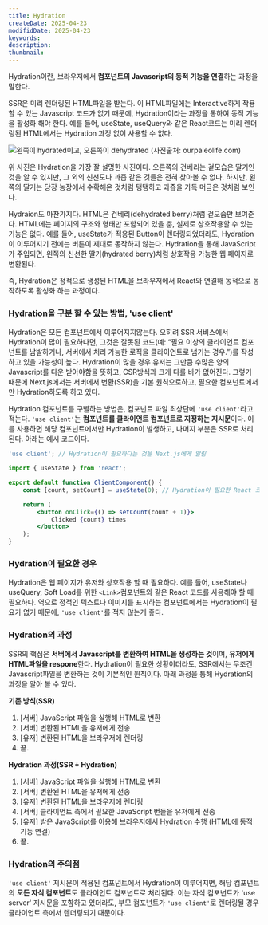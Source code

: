 ```yaml
---
title: Hydration
createDate: 2025-04-23
modifidDate: 2025-04-23
keywords:
description:
thumbnail:
---
```


Hydration이란, 브라우저에서 **컴포넌트의 Javascript의 동적 기능을 연결**하는 과정을 말한다.

SSR은 미리 렌더링된 HTML파일을 받는다.
이 HTML파일에는 Interactive하게 작용할 수 있는 Javascript 코드가 없기 때문에, Hydration이라는 과정을 통하여 동적 기능을 활성화 해야 한다.
예를 들어, useState, useQuery와 같은 React코드는 미리 렌더링된 HTML에서는 Hydration 과정 없이 사용할 수 없다.

![왼쪽이 hydrated이고, 오른쪽이 dehydrated (사진출처: [ourpaleolife.com](https://www.ourpaleolife.com/freeze-dried-vs-dehydrated/))](/posts/note/Next.js/Hydration/1.png)

위 사진은 Hydration을 가장 잘 설명한 사진이다. 오른쪽의 건베리는 겉모습은 딸기인 것을 알 수 있지만, 그 외의 신선도나 과즙 같은 것들은 전혀 찾아볼 수 없다. 하지만, 왼쪽의 딸기는 당장 농장에서 수확해온 것처럼 탱탱하고 과즙을 가득 머금은 것처럼 보인다.

Hydraion도 마찬가지다. HTML은 건베리(dehydrated berry)처럼 겉모습만 보여준다. HTML에는 페이지의 구조와 형태만 포함되어 있을 뿐, 실제로 상호작용할 수 있는 기능은 없다. 예를 들어, useState가 적용된 Button이 렌더링되었더라도, Hydration이 이루어지기 전에는 버튼이 제대로 동작하지 않는다. Hydration을 통해 JavaScript가 주입되면, 왼쪽의 신선한 딸기(hydrated berry)처럼 상호작용 가능한 웹 페이지로 변환된다.

즉, Hydration은 정적으로 생성된 HTML을 브라우저에서 React와 연결해 동적으로 동작하도록 활성화 하는 과정이다.

### Hydration을 구분 할 수 있는 방법, 'use client'

Hydration은 모든 컴포넌트에서 이루어지지않는다. 오히려 SSR 서비스에서 Hydration이 많이 필요하다면, 그것은 잘못된 코드(예: “필요 이상의 클라이언트 컴포넌트를 남발하거나, 서버에서 처리 가능한 로직을 클라이언트로 넘기는 경우.”)를 작성하고 있을 가능성이 높다. Hydration이 많을 경우 유저는 그만큼 수많은 양의 Javascript를 다운 받아야함을 뜻하고, CSR방식과 크게 다를 바가 없어진다. 그렇기 때문에 Next.js에서는 서버에서 변환(SSR)을 기본 원칙으로하고, 필요한 컴포넌트에서만 Hydration하도록 하고 있다.

Hydration 컴포넌트를 구별하는 방법은, 컴포넌트 파일 최상단에 `'use client'`라고 적는다. `'use client'`는 **컴포넌트를 클라이언트 컴포넌트로 지정하는 지시문**이다. 이를 사용하면 해당 컴포넌트에서만 Hydration이 발생하고, 나머지 부분은 SSR로 처리된다. 아래는 예시 코드이다.

```jsx
'use client'; // Hydration이 필요하다는 것을 Next.js에게 알림

import { useState } from 'react';

export default function ClientComponent() {
    const [count, setCount] = useState(0); // Hydration이 필요한 React 코드

    return (
        <button onClick={() => setCount(count + 1)}>
            Clicked {count} times
        </button>
    );
}
```

### Hydration이 필요한 경우

Hydration은 웹 페이지가 유저와 상호작용 할 때 필요하다. 예를 들어, useState나 useQuery, Soft Load를 위한 `<Link>`컴포넌트와 같은 React 코드를 사용해야 할 때 필요하다. 역으로 정적인 텍스트나 이미지를 표시하는 컴포넌트에서는 Hydration이 필요가 없기 때문에, `'use client'`를 적지 않는게 좋다.

### Hydration의 과정

SSR의 핵심은 **서버에서 Javascript를 변환하여 HTML을 생성하는 것**이며, **유저에게 HTML파일을 respone**한다. Hydration이 필요한 상황이더라도, SSR에서는 무조건 Javascript파일을 변환하는 것이 기본적인 원칙이다. 아래 과정을 통해 Hydration의 과정을 알아 볼 수 있다.

**기존 방식(SSR)**

1. [서버] JavaScript 파일을 실행해 HTML로 변환
2. [서버] 변환된 HTML을 유저에게 전송
3. [유저] 변환된 HTML을 브라우저에 렌더링
4. 끝.

**Hydration 과정(SSR + Hydration)**

1. [서버] JavaScript 파일을 실행해 HTML로 변환
2. [서버] 변환된 HTML을 유저에게 전송
3. [유저] 변환된 HTML을 브라우저에 렌더링
4. [서버] 클라이언트 측에서 필요한 JavaScript 번들을 유저에게 전송
5. [유저] 받은 JavaScript를 이용해 브라우저에서 Hydration 수행 (HTML에 동적 기능 연결)
6. 끝.

### Hydration의 주의점

`'use client'` 지시문이 적용된 컴포넌트에서 Hydration이 이루어지면, 해당 컴포넌트의 **모든 자식 컴포넌트**도 클라이언트 컴포넌트로 처리된다. 이는 자식 컴포넌트가 'use server' 지시문을 포함하고 있더라도, 부모 컴포넌트가 `'use client'`로 렌더링될 경우 클라이언트 측에서 렌더링되기 때문이다.
